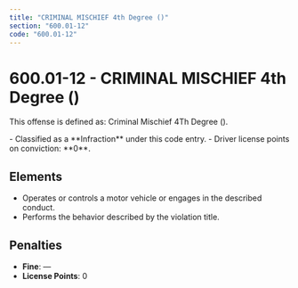 ```yaml
---
title: "CRIMINAL MISCHIEF 4th Degree ()"
section: "600.01-12"
code: "600.01-12"
---
```





# 600.01-12 - CRIMINAL MISCHIEF 4th Degree ()

This offense is defined as: Criminal Mischief 4Th Degree ().

<Aside type="tip" title="Charge Type: Infraction">
- Classified as a **Infraction** under this code entry.
- Driver license points on conviction: **0**.
</Aside>

## Elements
- Operates or controls a motor vehicle or engages in the described conduct.
- Performs the behavior described by the violation title.

## Penalties
- **Fine**: —
- **License Points**: 0
